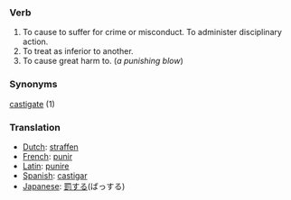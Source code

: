 === Verb ===

#To cause to suffer for crime or misconduct. To administer disciplinary action. 
#To treat as inferior to another.
#To cause great harm to. (''a punishing blow'')

=== Synonyms ===
[[castigate]] (1)
=== Translation ===
*[[Dutch]]: [[straffen]]
*[[French]]: [[punir]]
*[[Latin]]: [[punire]]
*[[Spanish]]: [[castigar]]
*[[Japanese]]: [[罰する]](ばっする)